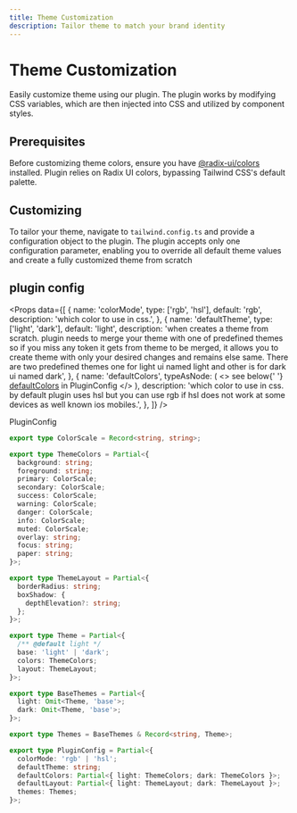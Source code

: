 ```yaml
---
title: Theme Customization
description: Tailor theme to match your brand identity
---
```


# Theme Customization

Easily customize theme using our plugin. The plugin works by modifying CSS variables, which are then injected into CSS and utilized by component styles.

## Prerequisites

Before customizing theme colors, ensure you have [@radix-ui/colors](https://www.radix-ui.com/colors) installed. Plugin relies on Radix UI colors, bypassing Tailwind CSS's default palette.

## Customizing

To tailor your theme, navigate to `tailwind.config.ts` and provide a configuration object to the plugin. The plugin accepts only one configuration parameter, enabling you to override all default theme values and create a fully customized theme from scratch

## plugin config

<Props
  data={[
    {
      name: 'colorMode',
      type: ['rgb', 'hsl'],
      default: 'rgb',
      description: 'which color to use in css.',
    },
    {
      name: 'defaultTheme',
      type: ['light', 'dark'],
      default: 'light',
      description:
        'when creates a theme from scratch. plugin needs to merge your theme with one of predefined themes so if you miss any token it gets from theme to be merged, it allows you to create theme with only your desired changes and remains else same. There are two predefined themes one for light ui named light and other is for dark ui named dark',
    },
    {
      name: 'defaultColors',
      typeAsNode: (
        <>
          see below{' '}
          <a href="native:#default-colors-type">defaultColors</a> in
          PluginConfig
        </>
      ),
      description:
        'which color to use in css. by default plugin uses hsl but you can use rgb if hsl does not work at some devices as well known ios mobiles.',
    },
  ]}
/>

<div id="default-colors-type">

<FileName>PluginConfig</FileName>
```ts
export type ColorScale = Record<string, string>;

export type ThemeColors = Partial<{
  background: string;
  foreground: string;
  primary: ColorScale;
  secondary: ColorScale;
  success: ColorScale;
  warning: ColorScale;
  danger: ColorScale;
  info: ColorScale;
  muted: ColorScale;
  overlay: string;
  focus: string;
  paper: string;
}>;

export type ThemeLayout = Partial<{
  borderRadius: string;
  boxShadow: {
    depthElevation?: string;
  };
}>;

export type Theme = Partial<{
  /** @default light */
  base: 'light' | 'dark';
  colors: ThemeColors;
  layout: ThemeLayout;
}>;

export type BaseThemes = Partial<{
  light: Omit<Theme, 'base'>;
  dark: Omit<Theme, 'base'>;
}>;

export type Themes = BaseThemes & Record<string, Theme>;

export type PluginConfig = Partial<{
  colorMode: 'rgb' | 'hsl';
  defaultTheme: string;
  defaultColors: Partial<{ light: ThemeColors; dark: ThemeColors }>;
  defaultLayout: Partial<{ light: ThemeLayout; dark: ThemeLayout }>;
  themes: Themes;
}>;
```

</div>
